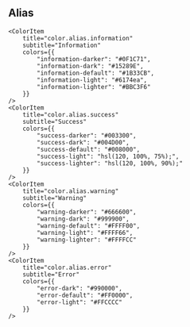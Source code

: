 
<Meta title="Colours/Alias" />

## Alias

<ColorPalette>
    <ColorItem
        title="color.alias..."
        subtitle="Primary, Secondary"
        colors={{                     
            "primary": "#0A0C10",   
            "secondary": "#F1F0EA",            
        }}
    />        
    <ColorItem
        title="color.alias.neutral.tints"
        subtitle="Neutral tints"
        colors={{                        
            "neutral-darker": "#333",
            "neutral-dark": "#666",
            "neutral-default": "#999",
            "neutral-light": "#D1D1D1",
            "neutral-lighter": "#F1F1F1"
        }}
    />    
    <ColorItem
        title="color.alias.base"
        subtitle="Base"
        colors={{                        
            "transparent": "transparent",
            "black": "#000",
            "white": "#FFF"            
        }}
    />
    <ColorItem
        title="color.alias.highlight"
        subtitle="Highlight"
        colors={{                        
            "highlight-dark": "#c2630f",
            "highlight-default": "#ED7D18",
            "highlight-light": "#f19646",
        }}
    />
    <ColorItem
        title="color.alias.sustainability"
        subtitle="Sustainability"
        colors={{                        
            "sustainability-dark": "#6d5746",
            "sustainability-default": "#79614E",
            "sustainability-light": "#8c705a",
        }}
    />

    <ColorItem
        title="color.alias.information"
        subtitle="Information"
        colors={{                        
            "information-darker": "#0F1C71",
            "information-dark": "#15289E",
            "information-default": "#1B33CB",
            "information-light": "#6174ea",
            "information-lighter": "#BBC3F6"
        }}
    />
    <ColorItem
        title="color.alias.success"
        subtitle="Success"
        colors={{                      
            "success-darker": "#003300",  
            "success-dark": "#004D00",
            "success-default": "#008000",
            "success-light": "hsl(120, 100%, 75%);",
            "success-lighter": "hsl(120, 100%, 90%);"
        }}
    />
    <ColorItem
        title="color.alias.warning"
        subtitle="Warning"
        colors={{                        
            "warning-darker": "#666600",
            "warning-dark": "#999900",
            "warning-default": "#FFFF00",
            "warning-light": "#FFFF66",
            "warning-lighter": "#FFFFCC"
        }}
    />
    <ColorItem
        title="color.alias.error"
        subtitle="Error"
        colors={{                        
            "error-dark": "#990000",
            "error-default": "#FF0000",
            "error-light": "#FFCCCC"            
        }}
    />
</ColorPalette>
